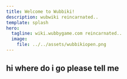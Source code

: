 ```yaml
---
title: Welcome to Wubbiki!
description: wubwiki reincarnated..
template: splash
hero:
  tagline: wiki.wubbygame.com reincarnated..
  image:
    file: ../../assets/wubbikiopen.png
---
```



## hi where do i go please tell me

<LinkCard
  title="Guide"
  description="Learn Wubby, part by part."
  href="/guides/basics/entry"
/>

<CardGrid>
	<LinkCard
	title="Reference"
	description="'What does this [part] do?'"
	href="/reference/example.md"
	/>
	<LinkCard
	title="Other"
	description="Changelogs, placeholder etc."
	href="/reference/example.md"
	/>
</CardGrid>

<LinkCard
	title="Looking for Wubbypedia?"
	description="Click me!"
	href="https://wubbypedia.miraheze.org/wiki/Main_Page"
/>